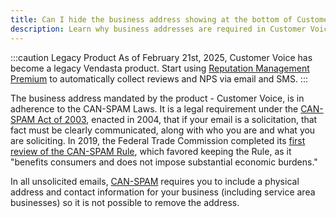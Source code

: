 ```yaml
---
title: Can I hide the business address showing at the bottom of Customer Voice review request email?
description: Learn why business addresses are required in Customer Voice review request emails due to CAN-SPAM laws.
---
```


:::caution Legacy Product
As of February 21st, 2025, Customer Voice has become a legacy Vendasta product. Start using [Reputation Management Premium](https://partners.vendasta.com/marketplace/products/RM) to automatically collect reviews and NPS via email and SMS.
:::

The business address mandated by the product - Customer Voice, is in adherence to the CAN-SPAM Laws. It is a legal requirement under the [CAN-SPAM Act of 2003](https://www.thebalancecareers.com/fines-and-penalties-for-spam-email-3515353), enacted in 2004, that if your email is a solicitation, that fact must be clearly communicated, along with who you are and what you are soliciting. In 2019, the Federal Trade Commission completed its [first review of the CAN-SPAM Rule](https://www.ftc.gov/news-events/press-releases/2019/02/ftc-completes-review-can-spam-rule), which favored keeping the Rule, as it "benefits consumers and does not impose substantial economic burdens."

In all unsolicited emails, [CAN-SPAM](https://www.fcc.gov/general/can-spam) requires you to include a physical address and contact information for your business (including service area businesses) so it is not possible to remove the address.